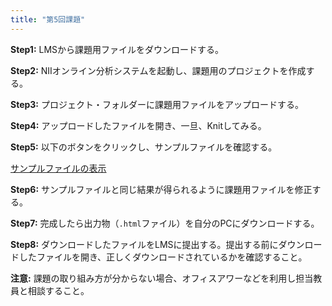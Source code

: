 ```yaml
---
title: "第5回課題"
---
```


**Step1:** LMSから課題用ファイルをダウンロードする。

**Step2:** NIIオンライン分析システムを起動し、課題用のプロジェクトを作成する。

**Step3:** プロジェクト・フォルダーに課題用ファイルをアップロードする。

**Step4:** アップロードしたファイルを開き、一旦、Knitしてみる。

**Step5:** 以下のボタンをクリックし、サンプルファイルを確認する。

<a href="Data/MicroAnalysis_HW05.html" class="btn btn-primary btn-sm" target="_blank" role="button"><i class="bi bi-window"></i> サンプルファイルの表示</a>

**Step6:** サンプルファイルと同じ結果が得られるように課題用ファイルを修正する。

**Step7:** 完成したら出力物（`.html`ファイル）を自分のPCにダウンロードする。

**Step8:** ダウンロードしたファイルをLMSに提出する。提出する前にダウンロードしたファイルを開き、正しくダウンロードされているかを確認すること。

**注意:** 課題の取り組み方が分からない場合、オフィスアワーなどを利用し担当教員と相談すること。